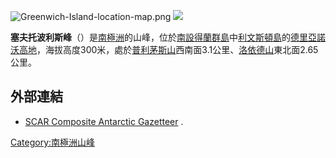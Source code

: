[[Image:Greenwich-Island-location-map.png|thumb]]
[[Image:Sevtopolis.jpg|]]

{{coord|62|28|03|S|59|52|33|W|display=title}}

'''塞夫托波利斯峰'''（{{lang-en|Sevtopolis Peak}}）是[[南極洲|南極洲]]的山峰，位於[[南設得蘭群島|南設得蘭群島]]中[[利文斯頓島|利文斯頓島]]的[[德里亞諾沃高地|德里亞諾沃高地]]，海拔高度300米，處於[[普利茅斯山|普利茅斯山]]西南面3.1公里、[[洛依德山|洛依德山]]東北面2.65公里。

==外部連結==
* [http://data.aad.gov.au/aadc/gaz/scar/ SCAR Composite Antarctic Gazetteer] {{WebCite|url=https://www.webcitation.org/5ug2CfC7m?url=http://data.aad.gov.au/aadc/gaz/scar/ |date=20101202140255 |dateformat=iso }}.

{{Antarctica-geo-stub}}
[[Category:南極洲山峰|Category:南極洲山峰]]